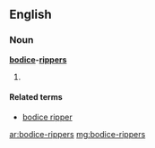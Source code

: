 ==English==

===Noun===
'''[[bodice]]-[[rippers]]'''

# {{plural of|[[bodice-ripper]]}}

====Related terms====
*[[bodice ripper]]

[[ar:bodice-rippers]]
[[mg:bodice-rippers]]